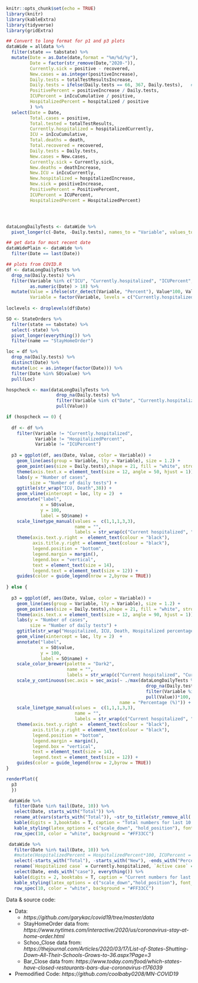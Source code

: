 

```r
knitr::opts_chunk$set(echo = TRUE)
library(knitr)
library(kableExtra)
library(tidyverse)
library(gridExtra)

## Convert to long format for p1 and p3 plots
dataWide = alldata %>%
  filter(state == tabstate) %>%
  mutate(Date = as.Date(date,format = "%m/%d/%y"),
         Date = factor(str_remove(Date,"2020-")),
         Currently.sick = positive - recovered,            
         New.cases = as.integer(positiveIncrease),
         Daily.tests = totalTestResultsIncrease,
         Daily.tests = ifelse(Daily.tests == 66, 367, Daily.tests),   # Known bad datapoint in data set, forcing it to fit
         PositivePercent = positiveIncrease / Daily.tests,
         ICUPercent = inIcuCumulative / positive,
         HospitalizedPercent = hospitalized / positive
         ) %>%
  select(Date = Date, 
         Total.cases = positive,
         Total.tested = totalTestResults,
         Currently.hospitalized = hospitalizedCurrently,
         ICU = inIcuCumulative,
         Total.deaths = death,
         Total.recovered = recovered,
         Daily.tests = Daily.tests,            
         New.cases = New.cases,              
         Currently.sick = Currently.sick,        
         New.deaths = deathIncrease,             
         New.ICU = inIcuCurrently,                
         New.hospitalized = hospitalizedIncrease,       
         New.sick = positiveIncrease,               
         PositivePercent = PositivePercent,
         ICUPercent = ICUPercent,            
         HospitalizedPercent = HospitalizedPercent)




dataLongDailyTests <- dataWide %>% 
  pivot_longer(c(-Date, -Daily.tests), names_to = "Variable", values_to = "Value")

## get data for most recent date 
dataWidePlain <- dataWide %>% 
  filter(Date == last(Date))

```

```r
## plots from COVID.R
df <- dataLongDailyTests %>% 
  drop_na(Daily.tests) %>% 
  filter(Variable %in% c("ICU", "Currently.hospitalized", "ICUPercent", "Total.deaths", "HospitalizedPercent"), 
         as.numeric(Date) > 18) %>% 
  mutate(Value = ifelse(str_detect(Variable, "Percent"), Value*100, Value), 
         Variable = factor(Variable, levels = c("Currently.hospitalized", "ICU", "Total.deaths", "HospitalizedPercent","ICUPercent")))
  
loclevels <- droplevels(df$Date)

SO <- StateOrders %>% 
  filter(state == tabstate) %>%
  select(-state) %>%
  pivot_longer(everything()) %>%
  filter(name == "StayHomeOrder")

loc = df %>%
  drop_na(Daily.tests) %>%
  distinct(Date) %>%
  mutate(Loc = as.integer(factor(Date))) %>%
  filter(Date %in% SO$value) %>%
  pull(Loc)

hospcheck <- max(dataLongDailyTests %>% 
                   drop_na(Daily.tests) %>% 
                   filter(Variable %in% c("Date", "Currently.hospitalized"), as.numeric(Date) > 18) %>% 
                   pull(Value))

if (hospcheck == 0) {
  
  df <- df %>% 
    filter(Variable != "Currently.hospitalized",
           Variable != "HospitalizedPercent",
           Variable != "ICUPercent")
  
  p3 = ggplot(df, aes(Date, Value, color = Variable)) +
    geom_line(aes(group = Variable, lty = Variable), size = 1.2) +
    geom_point(aes(size = Daily.tests),shape = 21, fill = "white", stroke = 1.2) +
    theme(axis.text.x = element_text(size = 12, angle = 50, hjust = 1)) +
    labs(y = "Number of cases", 
         size = "Number of daily tests") +
    ggtitle(str_wrap("ICU, Death",38)) +
    geom_vline(xintercept = loc, lty = 2)  + 
    annotate("label", 
             x = SO$value, 
             y = 100, 
             label = SO$name) +
    scale_linetype_manual(values =  c(1,1,1,3,3), 
                          name = "", 
                          labels = str_wrap(c("Current hospitalized", "Current ICU","Total deaths", "Hospitalized percentage (of current active cases)","ICU percentage (of current hospitalized cases)"),30)) +
    theme(axis.text.y.right =  element_text(colour = "black"), 
          axis.title.y.right = element_text(colour = "black"),
          legend.position = "bottom", 
          legend.margin = margin(), 
          legend.box = "vertical",
          text = element_text(size = 14), 
          legend.text = element_text(size = 12)) +
    guides(color = guide_legend(nrow = 2,byrow = TRUE))
  
} else {
  
  p3 = ggplot(df, aes(Date, Value, color = Variable)) +
    geom_line(aes(group = Variable, lty = Variable), size = 1.2) +
    geom_point(aes(size = Daily.tests),shape = 21, fill = "white", stroke = 1.2) +
    theme(axis.text.x = element_text(size = 12, angle = 90, hjust = 1)) +
    labs(y = "Number of cases", 
         size = "Number of daily tests") +
    ggtitle(str_wrap("Hospitalized, ICU, Death, Hospitalized percentage and ICU percentage",38)) +
    geom_vline(xintercept = loc, lty = 2)  + 
    annotate("label", 
             x = SO$value, 
             y = 100, 
             label = SO$name) +
    scale_color_brewer(palette = "Dark2", 
                       name = "", 
                       labels = str_wrap(c("Current hospitalized", "Current ICU","Total deaths", "Hospitalized percentage (of current active cases)","ICU percentage (of current hospitalized cases)"), 30)) +
    scale_y_continuous(sec.axis = sec_axis(~ ./max(dataLongDailyTests %>% 
                                                     drop_na(Daily.tests) %>% 
                                                     filter(Variable %in% c("Date", "Currently.hospitalized"), as.numeric(Date) > 18) %>% 
                                                     pull(Value))*100,
                                           name = "Percentage (%)")) +
    scale_linetype_manual(values =  c(1,1,1,3,3), 
                          name = "", 
                          labels = str_wrap(c("Current hospitalized", "Current ICU","Total deaths", "Hospitalized percentage (of current active cases)","ICU percentage (of current hospitalized cases)"),30)) +
    theme(axis.text.y.right =  element_text(colour = "black"), 
          axis.title.y.right = element_text(colour = "black"),
          legend.position = "bottom", 
          legend.margin = margin(), 
          legend.box = "vertical",
          text = element_text(size = 14), 
          legend.text = element_text(size = 12)) +
    guides(color = guide_legend(nrow = 2,byrow = TRUE))
}

renderPlot({
  p3 
  })
```

```r
 dataWide %>%
   filter(Date %in% tail(Date, 10)) %>%
   select(Date, starts_with("Total")) %>%
   rename_at(vars(starts_with("Total")), ~str_to_title(str_remove_all(.,"Total."))) %>%
   kable(digits = 3,booktabs = T, caption = "Total numbers for last 10 days",align = "c") %>%
   kable_styling(latex_options = c("scale_down", "hold_position"), font_size = 8) %>% 
   row_spec(10, color = "white", background = "#FF33CC")
```

```r
 dataWide %>%
   filter(Date %in% tail(Date, 10)) %>%
   #mutate(HospitalizedPercent = HospitalizedPercent*100, ICUPercent = ICUPercent*100) %>%
   select(-starts_with("Total"), -starts_with("New"), -ends_with("Percent"), Daily.tests) %>% 
   rename(`Hospitalized case` = Currently.hospitalized, `Active case` = Currently.sick, `ICU case` = ICU, `Daily tests` = Daily.tests) %>%
   select(Date, ends_with("case"), everything()) %>% 
   kable(digits = 2, booktabs = T, caption = "Current numbers for last 10 days", align = "c") %>%
   kable_styling(latex_options = c("scale_down","hold_position"), font_size = 8) %>% 
   row_spec(10, color = "white", background = "#FF33CC")
```

Data & source code:

* Data: 
  - *https://github.com/garykac/covid19/tree/master/data*
  - StayHomeOrder data from: *https://www.nytimes.com/interactive/2020/us/coronavirus-stay-at-home-order.html*
  - Schoo_Close data from: *https://thejournal.com/Articles/2020/03/17/List-of-States-Shutting-Down-All-Their-Schools-Grows-to-36.aspx?Page=3*
  - Bar_Close data from: *https://www.today.com/food/which-states-have-closed-restaurants-bars-due-coronavirus-t176039*
* Premodified Code: *https://github.com/coolbaby0208/MN-COVID19*    
